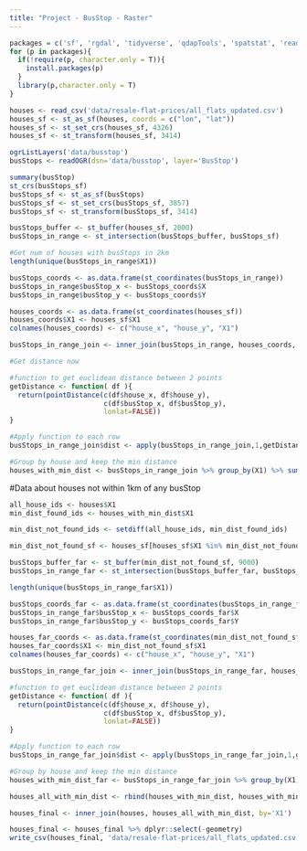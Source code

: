 ```yaml
---
title: "Project - BusStop - Raster"
---
```


```r
packages = c('sf', 'rgdal', 'tidyverse', 'qdapTools', 'spatstat', 'readr', 'raster')
for (p in packages){ 
  if(!require(p, character.only = T)){
    install.packages(p) 
  }
  library(p,character.only = T) 
}
```


```r
houses <- read_csv('data/resale-flat-prices/all_flats_updated.csv')
houses_sf <- st_as_sf(houses, coords = c("lon", "lat"))
houses_sf <- st_set_crs(houses_sf, 4326)
houses_sf <- st_transform(houses_sf, 3414)
```


```r
ogrListLayers('data/busstop')
busStops <- readOGR(dsn='data/busstop', layer='BusStop')

summary(busStop)
st_crs(busStops_sf)
busStops_sf <- st_as_sf(busStops)
busStops_sf <- st_set_crs(busStops_sf, 3857)
busStops_sf <- st_transform(busStops_sf, 3414)
```

```r
busStops_buffer <- st_buffer(houses_sf, 2000)
busStops_in_range <- st_intersection(busStops_buffer, busStops_sf)

#Get num of houses with busStops in 2km
length(unique(busStops_in_range$X1))

busStops_coords <- as.data.frame(st_coordinates(busStops_in_range))
busStops_in_range$busStop_x <- busStops_coords$X
busStops_in_range$busStop_y <- busStops_coords$Y

houses_coords <- as.data.frame(st_coordinates(houses_sf))
houses_coords$X1 <- houses_sf$X1
colnames(houses_coords) <- c("house_x", "house_y", "X1")

busStops_in_range_join <- inner_join(busStops_in_range, houses_coords, by="X1")
```

```r
#Get distance now

#function to get euclidean distance between 2 points
getDistance <- function( df ){
  return(pointDistance(c(df$house_x, df$house_y),           
                       c(df$busStop_x, df$busStop_y), 
                       lonlat=FALSE))
}

#Apply function to each row
busStops_in_range_join$dist <- apply(busStops_in_range_join,1,getDistance)

#Group by house and keep the min distance
houses_with_min_dist <- busStops_in_range_join %>% group_by(X1) %>% summarise(min_dist_busStop = min(dist))
``` 

#Data about houses not within 1km of any busStop
```r
all_house_ids <- houses$X1
min_dist_found_ids <- houses_with_min_dist$X1

min_dist_not_found_ids <- setdiff(all_house_ids, min_dist_found_ids)
```

```r
min_dist_not_found_sf <- houses_sf[houses_sf$X1 %in% min_dist_not_found_ids,]

busStops_buffer_far <- st_buffer(min_dist_not_found_sf, 9000)
busStops_in_range_far <- st_intersection(busStops_buffer_far, busStops_sf)

length(unique(busStops_in_range_far$X1))

busStops_coords_far <- as.data.frame(st_coordinates(busStops_in_range_far))
busStops_in_range_far$busStop_x <- busStops_coords_far$X
busStops_in_range_far$busStop_y <- busStops_coords_far$Y

houses_far_coords <- as.data.frame(st_coordinates(min_dist_not_found_sf))
houses_far_coords$X1 <- min_dist_not_found_sf$X1
colnames(houses_far_coords) <- c("house_x", "house_y", "X1")

busStops_in_range_far_join <- inner_join(busStops_in_range_far, houses_far_coords, by="X1")
```

```r
#function to get euclidean distance between 2 points
getDistance <- function( df ){
  return(pointDistance(c(df$house_x, df$house_y),           
                       c(df$busStop_x, df$busStop_y), 
                       lonlat=FALSE))
}

#Apply function to each row
busStops_in_range_far_join$dist <- apply(busStops_in_range_far_join,1,getDistance)

#Group by house and keep the min distance
houses_with_min_dist_far <- busStops_in_range_far_join %>% group_by(X1) %>% summarise(min_dist_busStop = min(dist))
```

```r
houses_all_with_min_dist <- rbind(houses_with_min_dist, houses_with_min_dist_far)
```

```r
houses_final <- inner_join(houses, houses_all_with_min_dist, by='X1')

houses_final <- houses_final %>% dplyr::select(-geometry)
write_csv(houses_final, 'data/resale-flat-prices/all_flats_updated.csv')
```